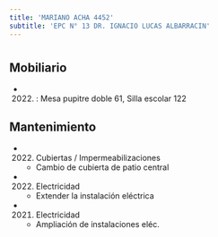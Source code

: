 ```yaml
---
title: 'MARIANO ACHA 4452'
subtitle: 'EPC N° 13 DR. IGNACIO LUCAS ALBARRACIN'
---
```


#


## Mobiliario

*  (2022) : Mesa pupitre doble 61, Silla escolar 122 





## Mantenimiento

*  (2022) Cubiertas / Impermeabilizaciones 
    + Cambio de cubierta de patio central

*  (2022) Electricidad 
    + Extender la instalación eléctrica

*  (2021) Electricidad 
    + Ampliación de instalaciones eléc.



